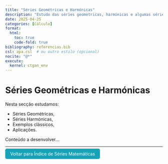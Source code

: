 ```yaml
---
title: "Séries Geométricas e Harmónicas"
description: "Estudo das séries geométricas, harmónicas e algumas séries notáveis."
date: 2025-04-25
categories: [Cálculo]
format:
  html:
    toc: true
    code-fold: true
bibliography: referencias.bib
csl: apa.csl  # ou outro estilo (opcional)
nocite: "@*"
execute:
  kernel: ctgan_env
---
```


# Séries Geométricas e Harmónicas

Nesta secção estudamos:

- Séries Geométricas,
- Séries Harmónicas,
- Exemplos clássicos,
- Aplicações.

Conteúdo a desenvolver...

---

<p><a href="index.html" style="padding: 8px 16px; background-color: #17a2b8; color: white; border-radius: 5px; text-decoration: none;">Voltar para Índice de Séries Matemáticas</a></p>
